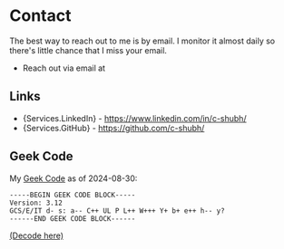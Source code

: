
# Contact

The best way to reach out to me is by email. I monitor it almost daily so there's little chance that I miss your email.

- Reach out via email at <Email />

## Links

- {Services.LinkedIn} - https://www.linkedin.com/in/c-shubh/
- {Services.GitHub} - https://github.com/c-shubh/

## Geek Code

My [Geek Code](https://web.archive.org/web/20080430100619/http://www.geekcode.com/geek.html) as of 2024-08-30:
```plaintext
-----BEGIN GEEK CODE BLOCK----- 
Version: 3.12
GCS/E/IT d- s: a-- C++ UL P L++ W+++ Y+ b+ e++ h-- y?
------END GEEK CODE BLOCK------
```
[(Decode here)](https://mj.ucw.cz/geek/?code=GCS%2fE%2fIT+d-+s%3a+a--+C%2b%2b+UL+P+L%2b%2b+W%2b%2b%2b+Y%2b+b%2b+e%2b%2b+h--+y%3f)
